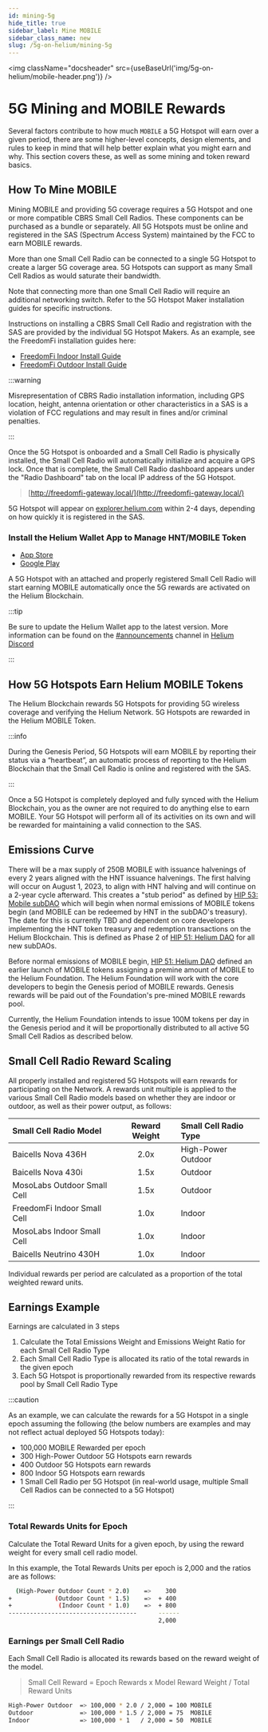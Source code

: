 ```yaml
---
id: mining-5g
hide_title: true
sidebar_label: Mine MOBILE
sidebar_class_name: new
slug: /5g-on-helium/mining-5g
---
```



<img className="docsheader" src={useBaseUrl('img/5g-on-helium/mobile-header.png')} />

# 5G Mining and MOBILE Rewards

Several factors contribute to how much `MOBILE` a 5G Hotspot will earn over a given period, there
are some higher-level concepts, design elements, and rules to keep in mind that will help better
explain what you might earn and why. This section covers these, as well as some mining and token
reward basics.

## How To Mine MOBILE

Mining MOBILE and providing 5G coverage requires a 5G Hotspot and one or more compatible CBRS Small
Cell Radios. These components can be purchased as a bundle or separately. All 5G Hotspots must be
online and registered in the SAS (Spectrum Access System) maintained by the FCC to earn MOBILE
rewards.

More than one Small Cell Radio can be connected to a single 5G Hotspot to create a larger 5G
coverage area. 5G Hotspots can support as many Small Cell Radios as would saturate their bandwidth.

Note that connecting more than one Small Cell Radio will require an additional networking switch.
Refer to the 5G Hotspot Maker installation guides for specific instructions.

Instructions on installing a CBRS Small Cell Radio and registration with the SAS are provided by the
individual 5G Hotspot Makers. As an example, see the FreedomFi installation guides here:

- [FreedomFi Indoor Install Guide](https://freedomfi.com/freedomfi-indoor-cbrs-small-cell-setup-guide/)
- [FreedomFi Outdoor Install Guide](https://freedomfi.com/freedomfi-outdoor-cbrs-small-cell-setup-guide/)

:::warning

Misrepresentation of CBRS Radio installation information, including GPS location, height, antenna
orientation or other characteristics in a SAS is a violation of FCC regulations and may result in
fines and/or criminal penalties.

:::

Once the 5G Hotspot is onboarded and a Small Cell Radio is physically installed, the Small Cell
Radio will automatically initialize and acquire a GPS lock. Once that is complete, the Small Cell
Radio dashboard appears under the "Radio Dashboard" tab on the local IP address of the 5G Hotspot.

> [http://freedomfi-gateway.local/](http://freedomfi-gateway.local/)

5G Hotspot will appear on [explorer.helium.com](https://explorer.helium.com/) within 2-4 days,
depending on how quickly it is registered in the SAS.

### Install the Helium Wallet App to Manage HNT/MOBILE Token

- [App Store](https://apps.apple.com/us/app/helium-hnt-wallet/id1609525848)
- [Google Play](https://play.google.com/store/apps/details?id=com.helium.wallet.app&gl=US)

A 5G Hotspot with an attached and properly registered Small Cell Radio will start earning MOBILE
automatically once the 5G rewards are activated on the Helium Blockchain.

:::tip

Be sure to update the Helium Wallet app to the latest version. More information can be found on the
[#announcements](discord://discord.com/channels/404106811252408320/730418759298318346) channel in
[Helium Discord](https://discord.gg/helium)

:::

## How 5G Hotspots Earn Helium MOBILE Tokens

The Helium Blockchain rewards 5G Hotspots for providing 5G wireless coverage and verifying the
Helium Network. 5G Hotspots are rewarded in the Helium MOBILE Token.

:::info

During the Genesis Period, 5G Hotspots will earn MOBILE by reporting their status via a “heartbeat”,
an automatic process of reporting to the Helium Blockchain that the Small Cell Radio is online and
registered with the SAS.

:::

Once a 5G Hotspot is completely deployed and fully synced with the Helium Blockchain, you as the
owner are not required to do anything else to earn MOBILE. Your 5G Hotspot will perform all of its
activities on its own and will be rewarded for maintaining a valid connection to the SAS.

## Emissions Curve

There will be a max supply of 250B MOBILE with issuance halvenings of every 2 years aligned with the
HNT issuance halvenings. The first halving will occur on August 1, 2023, to align with HNT halving
and will continue on a 2-year cycle afterward. This creates a "stub period" as defined by
[HIP 53: Mobile subDAO](https://github.com/helium/HIP/blob/main/0053-mobile-dao.md) which will begin
when normal emissions of MOBILE tokens begin (and MOBILE can be redeemed by HNT in the subDAO's
treasury). The date for this is currently TBD and dependent on core developers implementing the HNT
token treasury and redemption transactions on the Helium Blockchain. This is defined as Phase 2 of
[HIP 51: Helium DAO](https://github.com/helium/HIP/blob/main/0051-helium-dao.md) for all new
subDAOs.

Before normal emissions of MOBILE begin,
[HIP 51: Helium DAO](https://github.com/helium/HIP/blob/main/0051-helium-dao.md) defined an earlier
launch of MOBILE tokens assigning a premine amount of MOBILE to the Helium Foundation. The Helium
Foundation will work with the core developers to begin the Genesis period of MOBILE rewards. Genesis
rewards will be paid out of the Foundation's pre-mined MOBILE rewards pool.

Currently, the Helium Foundation intends to issue 100M tokens per day in the Genesis period and it
will be proportionally distributed to all active 5G Small Cell Radios as described below.

## Small Cell Radio Reward Scaling

All properly installed and registered 5G Hotspots will earn rewards for participating on the
Network. A rewards unit multiple is applied to the various Small Cell Radio models based on whether
they are indoor or outdoor, as well as their power output, as follows:

| Small Cell Radio Model      | Reward Weight | Small Cell Radio Type |
| :-------------------------- | :-----------: | :-------------------- |
| Baicells Nova 436H          |     2.0x      | High-Power Outdoor    |
| Baicells Nova 430i          |     1.5x      | Outdoor               |
| MosoLabs Outdoor Small Cell |     1.5x      | Outdoor               |
| FreedomFi Indoor Small Cell |     1.0x      | Indoor                |
| MosoLabs Indoor Small Cell  |     1.0x      | Indoor                |
| Baicells Neutrino 430H      |     1.0x      | Indoor                |

Individual rewards per period are calculated as a proportion of the total weighted reward units.

## Earnings Example

Earnings are calculated in 3 steps

1. Calculate the Total Emissions Weight and Emissions Weight Ratio for each Small Cell Radio Type
2. Each Small Cell Radio Type is allocated its ratio of the total rewards in the given epoch
3. Each 5G Hotspot is proportionally rewarded from its respective rewards pool by Small Cell Radio
   Type

:::caution

As an example, we can calculate the rewards for a 5G Hotspot in a single epoch assuming the
following (the below numbers are examples and may not reflect actual deployed 5G Hotspots today):

- 100,000 MOBILE Rewarded per epoch
- 300 High-Power Outdoor 5G Hotspots earn rewards
- 400 Outdoor 5G Hotspots earn rewards
- 800 Indoor 5G Hotspots earn rewards
- 1 Small Cell Radio per 5G Hotspot (in real-world usage, multiple Small Cell Radios can be
  connected to a 5G Hotspot)

:::

### Total Rewards Units for Epoch

Calculate the Total Reward Units for a given epoch, by using the reward weight for every small cell
radio model.

In this example, the Total Rewards Units per epoch is 2,000 and the ratios are as follows:

```bash
  (High-Power Outdoor Count * 2.0)    =>    300
+            (Outdoor Count * 1.5)    =>  + 400
+             (Indoor Count * 1.0)    =>  + 800
------------------------------------      ------
                                          2,000
```

### Earnings per Small Cell Radio

Each Small Cell Radio is allocated its rewards based on the reward weight of the model.

> Small Cell Reward = Epoch Rewards x Model Reward Weight / Total Reward Units

```bash
High-Power Outdoor  => 100,000 * 2.0 / 2,000 = 100 MOBILE
Outdoor             => 100,000 * 1.5 / 2,000 = 75  MOBILE
Indoor              => 100,000 * 1   / 2,000 = 50  MOBILE
```
